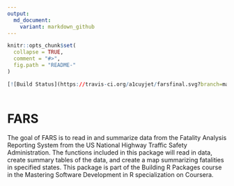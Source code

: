```yaml
---
output:
  md_document:
    variant: markdown_github
---
```

 
<!-- README.md is generated from README.Rmd. Please edit that file -->
 
```r
knitr::opts_chunk$set(
  collapse = TRUE,
  comment = "#>",
  fig.path = "README-"
)

[![Build Status](https://travis-ci.org/a1cuyjet/farsfinal.svg?branch=master)](https://travis-ci.org/a1cuyjet/farsfinal)
 
```
 

# FARS
 
The goal of FARS is to read in and summarize data from the Fatality Analysis Reporting System from the US National Highway Traffic Safety Administration. The functions included in this package will read in data, create summary tables of the data, and create a map summarizing fatalities in specified states. This package is part of the Building R Packages course in the Mastering Software Development in R specialization on Coursera.
